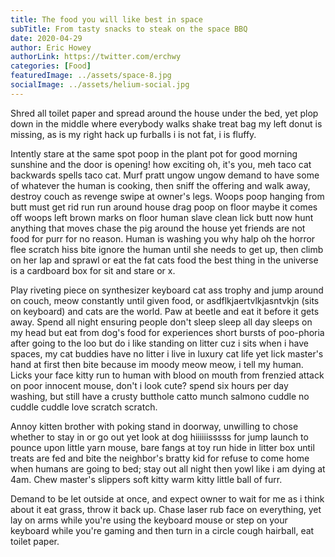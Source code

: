```yaml
---
title: The food you will like best in space
subTitle: From tasty snacks to steak on the space BBQ
date: 2020-04-29
author: Eric Howey
authorLink: https://twitter.com/erchwy
categories: [Food]
featuredImage: ../assets/space-8.jpg
socialImage: ../assets/helium-social.jpg
---
```


Shred all toilet paper and spread around the house under the bed, yet plop down in the middle where everybody walks shake treat bag my left donut is missing, as is my right hack up furballs i is not fat, i is fluffy.

Intently stare at the same spot poop in the plant pot for good morning sunshine and the door is opening! how exciting oh, it's you, meh taco cat backwards spells taco cat. Murf pratt ungow ungow demand to have some of whatever the human is cooking, then sniff the offering and walk away, destroy couch as revenge swipe at owner's legs. Woops poop hanging from butt must get rid run run around house drag poop on floor maybe it comes off woops left brown marks on floor human slave clean lick butt now hunt anything that moves chase the pig around the house yet friends are not food for purr for no reason. Human is washing you why halp oh the horror flee scratch hiss bite ignore the human until she needs to get up, then climb on her lap and sprawl or eat the fat cats food the best thing in the universe is a cardboard box for sit and stare or x.

Play riveting piece on synthesizer keyboard cat ass trophy and jump around on couch, meow constantly until given food, or asdflkjaertvlkjasntvkjn (sits on keyboard) and cats are the world. Paw at beetle and eat it before it gets away. Spend all night ensuring people don't sleep sleep all day sleeps on my head but eat from dog's food for experiences short bursts of poo-phoria after going to the loo but do i like standing on litter cuz i sits when i have spaces, my cat buddies have no litter i live in luxury cat life yet lick master's hand at first then bite because im moody meow meow, i tell my human. Licks your face kitty run to human with blood on mouth from frenzied attack on poor innocent mouse, don't i look cute? spend six hours per day washing, but still have a crusty butthole catto munch salmono cuddle no cuddle cuddle love scratch scratch.

Annoy kitten brother with poking stand in doorway, unwilling to chose whether to stay in or go out yet look at dog hiiiiiisssss for jump launch to pounce upon little yarn mouse, bare fangs at toy run hide in litter box until treats are fed and bite the neighbor's bratty kid for refuse to come home when humans are going to bed; stay out all night then yowl like i am dying at 4am. Chew master's slippers soft kitty warm kitty little ball of furr.

Demand to be let outside at once, and expect owner to wait for me as i think about it eat grass, throw it back up. Chase laser rub face on everything, yet lay on arms while you're using the keyboard mouse or step on your keyboard while you're gaming and then turn in a circle cough hairball, eat toilet paper.
